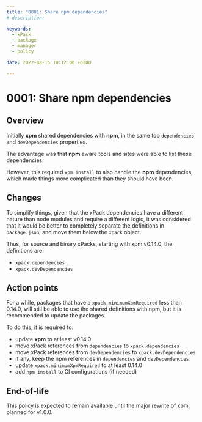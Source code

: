 ```yaml
---
title: "0001: Share npm dependencies"
# description:

keywords:
  - xPack
  - package
  - manager
  - policy

date: 2022-08-15 10:12:00 +0300

---
```


# 0001: Share npm dependencies

## Overview

Initially **xpm** shared dependencies with **npm**, in the same top
`dependencies` and `devDependencies` properties.

The advantage was that **npm** aware tools and sites were able to list
these dependencies.

However, this required `xpm install` to also handle the **npm** dependencies,
which made things more complicated than they should have been.

## Changes

To simplify things, given that the xPack dependencies have a different
nature than node modules and require a different logic, it was considered
that it would be better to completely separate the definitions in
`package.json`, and move them below the `xpack` object.

Thus, for source and binary xPacks, starting with xpm v0.14.0,
the definitions are:

- `xpack.dependencies`
- `xpack.devDependencies`

## Action points

For a while, packages that have a `xpack.minimumXpmRequired` less than 0.14.0,
will still be able to use the shared definitions with npm,
but it is recommended to update the packages.

To do this, it is required to:

- update **xpm** to at least v0.14.0
- move xPack references from `dependencies` to `xpack.dependencies`
- move xPack references from `devDependencies` to `xpack.devDependencies`
- if any, keep the npm references in `dependencies` and `devDependencies`
- update `xpack.minimumXpmRequired` to at least 0.14.0
- add `npm install` to CI configurations (if needed)

## End-of-life

This policy is expected to remain available until the major rewrite of xpm,
planned for v1.0.0.
